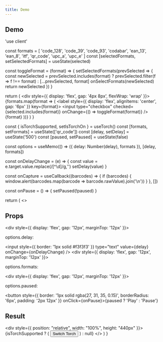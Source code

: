 ```yaml
---
title: Demo
---
```


## Demo

'use client'


  const formats = [
    'code_128',
    'code_39',
    'code_93',
    'codabar',
    'ean_13',
    'ean_8',
    'itf',
    'qr_code',
    'upc_a',
    'upc_e'
  ]
  const [selectedFormats, setSelectedFormats] = useState(selected)

  const toggleFormat = (format) => {
    setSelectedFormats(prevSelected => {
      const newSelected = prevSelected.includes(format)
        ? prevSelected.filter(f => f !== format)
        : [...prevSelected, format]
      onSelectFormats(newSelected)
      return newSelected
    })
  }

  return (
    <div style={{ display: 'flex', gap: '4px 8px', flexWrap: 'wrap' }}>
      {formats.map(format => (
        <label style={{ display: 'flex', alignItems: 'center', gap: '6px' }} key={format}>
          <input
            type="checkbox"
            checked={selected.includes(format)}
            onChange={() => toggleFormat(format)}
          />
          {format}
        </label>
      ))}
    </div>
  )
}

  const { isTorchSupported, setIsTorchOn } = useTorch()
  const [formats, setFormats] = useState(['qr_code'])
  const [delay, setDelay] = useState('500')
  const [paused, setPaused] = useState(false)

  const options = useMemo(() => ({ delay: Number(delay), formats }), [delay, formats])

  const onDelayChange = (e) => {
    const value = e.target.value.replace(/[^\d]/g,'')
    setDelay(value)
  }

  const onCapture = useCallback((barcodes) => {
    if (barcodes) {
      window.alert(barcodes.map(barcode => barcode.rawValue).join('\n'))
    }
  }, [])

  const onPause = () => {
    setPaused(!paused)
  }

  return (
    <>
      <h2>Props</h2>
      <div style={{ display: 'flex', gap: '12px', marginTop: '12px' }}>
        <p>options.delay:</p>
        <input style={{ border: '1px solid #f3f3f3' }} type="text" value={delay} onChange={onDelayChange} />
      </div>
      <div style={{ display: 'flex', gap: '12px', marginTop: '12px' }}>
        <p>options.formats:</p>
        <BarcodeFormatSelector selected={formats} onSelectFormats={setFormats} />
      </div>
      <div style={{ display: 'flex', gap: '12px', marginTop: '12px' }}>
        <p>options.paused:</p>
        <button style={{ border: '1px solid rgba(27, 31, 35, 0.15)', borderRadius: '6px', padding: '2px 12px' }} onClick={onPause}>{paused ? 'Play' : 'Pause'}</button>
      </div>
      <h2>Result</h2>
      <div style={{ position: "relative", width: "100%", height: "440px" }}>
        <BarcodeScanner onCapture={onCapture} options={options} paused={paused} />
        {isTorchSupported ? (
          <button onClick={setIsTorchOn}>Switch Torch</button>
        ) : null}
      </div>
    </>
  )
}
